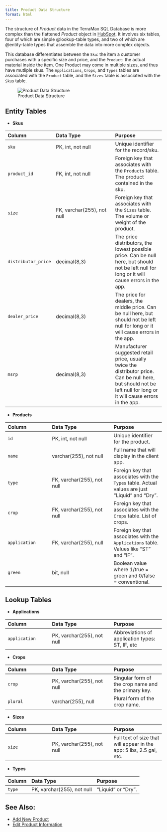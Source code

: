 ```yaml
---
title: Product Data Structure
format: html
---
```


The structure of *Product* data in the TerraMax SQL Database is more complex than the flattened *Product* object in [HubSpot](../../hubspot/hubspot-overview.qmd).  It involves six tables, four of which are simple @lookup-table types, and two of which are @entity-table types that assemble the data into more complex objects.

This database differentiates between the `Sku`: the item a customer purchases with a specific size and price, and the `Product`: the actual material inside the item.  One Product may come in multiple sizes, and thus have mutliple skus.  The `Applications`, `Crops`, and `Types` tables are associated with the `Product` table, and the `Sizes` table is associated with the `Skus` table.

![Product Data Structure](../../../images/product-data-structure.jpg)

## Entity Tables

- **Skus**

| Column | Data Type | Purpose |
|:-------|:----------|:--------|
| `sku` | PK, int, not null | Unique identifier for the record/sku. |
| `product_id` | FK, int, not null | Foreign key that associates with the `Products` table.  The product contained in the sku. |
| `size` | FK, varchar(255), not null | Foreign key that associates with the `Sizes` table.  The volume or weight of the product. |
| `distributor_price` | decimal(8,3) | The price distributors, the lowest possible price.  Can be null here, but should not be left null for long or it will cause errors in the app.
| `dealer_price` | decimal(8,3) | The price for dealers, the middle price.  Can be null here, but should not be left null for long or it will cause errors in the app.
| `msrp` | decimal(8,3) | Manufacturer suggested retail price, usually twice the distributor price.  Can be null here, but should not be left null for long or it will cause errors in the app.

- **Products**

| Column | Data Type | Purpose |
|:-------|:----------|:--------|
| `id` | PK, int, not null | Unique identifier for the product. |
| `name` | varchar(255), not null | Full name that will display in the client app. |
| `type` | FK, varchar(255), not null | Foreign key that associates with the `Types` table.  Actual values are just "Liquid" and "Dry". |
| `crop` | FK, varchar(255), not null | Foreign key that associates with the `Crops` table.  List of crops. |
| `application` | FK, varchar(255), null | Foreign key that associates with the `Applications` table.  Values like "ST" and "IF". |
| `green` | bit, null | Boolean value where 1/true = green and 0/false = conventional.

## Lookup Tables

- **Applications** 

| Column | Data Type | Purpose |
|:-------|:----------|:--------|
| `application` | PK, varchar(255), not null | Abbreviations of application types: ST, IF, etc |

- **Crops**

| Column | Data Type | Purpose |
|:-------|:----------|:--------|
| `crop` | PK, varchar(255), not null | Singular form of the crop name and the primary key. |
| `plural` | varchar(255), null | Plural form of the crop name. |

- **Sizes**

| Column | Data Type | Purpose |
|:-------|:----------|:--------|
| `size` | PK, varchar(255), not null | Full text of size that will appear in the app: 5 lbs, 2.5 gal, etc. |

- **Types**

| Column | Data Type | Purpose |
|:-------|:----------|:--------|
| `type` | PK, varchar(255), not null | "Liquid" or "Dry". |

## See Also:

- [Add New Product](../../../how-to/add-product.qmd)
- [Edit Product Information](../../../how-to/edit-product.qmd)